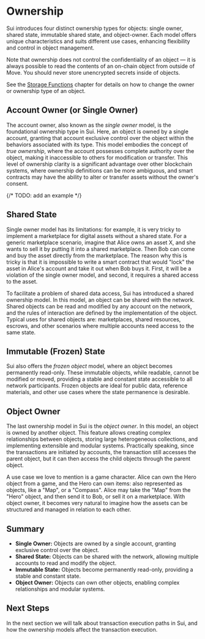 # Ownership

Sui introduces four distinct ownership types for objects: single owner, shared state, immutable
shared state, and object-owner. Each model offers unique characteristics and suits different use
cases, enhancing flexibility and control in object management.

Note that ownership does not control the confidentiality of an object &mdash; it is always possible
to read the contents of an on-chain object from outside of Move. You should never store unencrypted
secrets inside of objects.

See the [Storage Functions](../storage/storage-functions) chapter for details on how to change
the owner or ownership type of an object.

## Account Owner (or Single Owner)

The account owner, also known as the _single owner_ model, is the foundational ownership type in
Sui. Here, an object is owned by a single account, granting that account exclusive control over the
object within the behaviors associated with its type. This model embodies the concept of _true
ownership_, where the account possesses complete authority over the object, making it inaccessible
to others for modification or transfer. This level of ownership clarity is a significant advantage
over other blockchain systems, where ownership definitions can be more ambiguous, and smart
contracts may have the ability to alter or transfer assets without the owner's consent.

{/* TODO: add an example */}

## Shared State

Single owner model has its limitations: for example, it is very tricky to implement a marketplace
for digital assets without a shared state. For a generic marketplace scenario, imagine that Alice
owns an asset X, and she wants to sell it by putting it into a shared marketplace. Then Bob can come
and buy the asset directly from the marketplace. The reason why this is tricky is that it is
impossible to write a smart contract that would "lock" the asset in Alice's account and take it out
when Bob buys it. First, it will be a violation of the single owner model, and second, it requires a
shared access to the asset.

To facilitate a problem of shared data access, Sui has introduced a shared ownership model. In this
model, an object can be shared with the network. Shared objects can be read and modified by any
account on the network, and the rules of interaction are defined by the implementation of the
object. Typical uses for shared objects are: marketplaces, shared resources, escrows, and other
scenarios where multiple accounts need access to the same state.

## Immutable (Frozen) State

Sui also offers the _frozen object_ model, where an object becomes permanently read-only. These
immutable objects, while readable, cannot be modified or moved, providing a stable and constant
state accessible to all network participants. Frozen objects are ideal for public data, reference
materials, and other use cases where the state permanence is desirable.

## Object Owner

The last ownership model in Sui is the _object owner_. In this model, an object is owned by another
object. This feature allows creating complex relationships between objects, storing large
heterogeneous collections, and implementing extensible and modular systems. Practically speaking,
since the transactions are initiated by accounts, the transaction still accesses the parent object,
but it can then access the child objects through the parent object.

A use case we love to mention is a game character. Alice can own the Hero object from a game, and
the Hero can own items: also represented as objects, like a "Map", or a "Compass". Alice may take
the "Map" from the "Hero" object, and then send it to Bob, or sell it on a marketplace. With object
owner, it becomes very natural to imagine how the assets can be structured and managed in relation
to each other.

## Summary

- **Single Owner:** Objects are owned by a single account, granting exclusive control over the
  object.
- **Shared State:** Objects can be shared with the network, allowing multiple accounts to read and
  modify the object.
- **Immutable State:** Objects become permanently read-only, providing a stable and constant state.
- **Object Owner:** Objects can own other objects, enabling complex relationships and modular
  systems.

## Next Steps

In the next section we will talk about transaction execution paths in Sui, and how the ownership
models affect the transaction execution.
